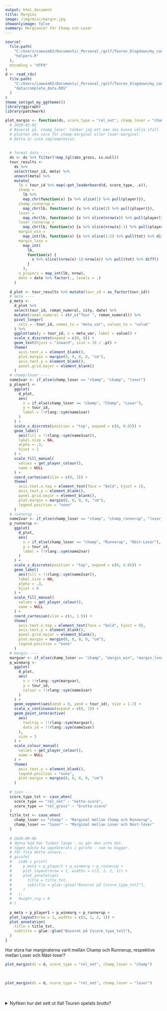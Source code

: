 ---
output: html_document  
title: Margins   
image: /img/misc/margin.jpg  
showonlyimage: false  
summary: Marginaler för Champ och Loser
---
```{r setup, include=FALSE}
source(
  file.path(
    "C:/Users/caewim02/Documents/_Personal_/golf/Touren_blogdown/my_code",
    "helpers.R"
  ),
  encoding = "UTF8"
)
d <- read_rds(
  file.path(
    "C:/Users/caewim02/Documents/_Personal_/golf/Touren_blogdown/my_code",
    "data/complete_data.RDS"
  )  
)
theme_set(get_my_ggtheme())
library(ggiraph)
library(patchwork)
```

```{r function, include=FALSE}
plot_margin <- function(ds, score_type = "rel_net", champ_loser = "champ") {
  # 2020-03-02
  # Baserat på `champ_loser` tänker jag att man ska kunna välja ifall 
  # plotten ska vara för champ-marginal eller loser-marginal.
  # Detta är inte implementerat.
  
  
  # format data ----
  ds <- ds %>% filter(!map_lgl(abs_gross, is.null))
  tour_results <- 
    ds %>% 
    select(tour_id, meta) %>% 
    unnest(meta) %>% 
    mutate(
      lb = tour_id %>% map(~get_leaderboard(d, score_type, .x)),
      champ =
        lb %>%
        map_chr(function(x) {x %>% slice(1) %>% pull(player)}),
      champ_runnerup =
        map_chr(lb, function(x) {x %>% slice(2) %>% pull(player)}),
      loser =
        map_chr(lb, function(x) {x %>% slice(nrow(x)) %>% pull(player)}),
      loser_runnerup =
        map_chr(lb, function(x) {x %>% slice(nrow(x)-1) %>% pull(player)}),
      margin_win =
        map_int(lb, function(x) {x %>% slice(1:2) %>% pull(tot) %>% diff()}),
      margin_lose =
        map_int(
          lb, 
          function(x) {
            x %>% slice((nrow(x)-1):nrow(x)) %>% pull(tot) %>% diff()
          }
        ),
      n_players = map_int(lb, nrow), 
      date = date %>% factor(., levels = .)
    )
  
  d_plot <- tour_results %>% mutate(tour_id = as_factor(tour_id))
  # meta ----
  p_meta <- 
    d_plot %>% 
    select(tour_id, roman_numeral, city, date) %>% 
    mutate(roman_numeral = str_c("Tour ", roman_numeral)) %>% 
    pivot_longer(
      cols = -tour_id, names_to = "meta_var", values_to = "value"
    ) %>% 
    ggplot(aes(y = tour_id, x = meta_var, label = value)) + 
    scale_x_discrete(expand = c(0, 0)) +
    geom_text(hjust = "inward", size = 10 / .pt) +
    theme(
      axis.text.x = element_blank(),
      plot.margin = margin(0, 0, 0, 0, "cm"),
      axis.text.y = element_blank(),
      panel.grid.major = element_blank()
    )
  # champ/loser ----
  name1var <- if_else(champ_loser == "champ", "champ", "loser")
  p_player1 <- 
    ggplot(
      d_plot, 
      aes(
        x = if_else(champ_loser == "champ", "Champ", "Loser"), 
        y = tour_id, 
        label = !!rlang::sym(name1var)
      )
    ) + 
    scale_x_discrete(position = "top", expand = c(0, 0.05)) +
    geom_label(
      aes(fill = !!rlang::sym(name1var)), 
      label.size = NA, 
      alpha = .3, 
      hjust = 1
    ) +
    scale_fill_manual(
      values = get_player_colour(), 
      name = NULL
    ) +      
    coord_cartesian(xlim = c(0, 1)) +
    theme(
      axis.text.x.top = element_text(face = "bold", hjust = 1), 
      axis.text.y = element_blank(),
      panel.grid.major = element_blank(), 
      plot.margin = margin(0, 0, 0, 0, "cm"), 
      legend.position = "none"
    ) 
  # runnerup ----
  name2var <- if_else(champ_loser == "champ", "champ_runnerup", "loser_runnerup")
  p_runnerup <- 
    ggplot(
      d_plot, 
      aes(
        x = if_else(champ_loser == "champ", "Runnerup", "Näst-Loser"), 
        y = tour_id, 
        label = !!rlang::sym(name2var)
      )
    ) + 
    scale_x_discrete(position = "top", expand = c(0, 0.05)) +
    geom_label(
      aes(fill = !!rlang::sym(name2var)), 
      label.size = NA, 
      alpha = .3, 
      hjust = 0
    ) +
    scale_fill_manual(
      values = get_player_colour(), 
      name = NULL
    ) +
    coord_cartesian(xlim = c(1, 1.5)) +
    theme(
      axis.text.x.top = element_text(face = "bold", hjust = 0), 
      axis.text.y = element_blank(),
      panel.grid.major = element_blank(), 
      plot.margin = margin(0, 0, 0, 0, "cm"), 
      legend.position = "none"
    )  
  # margin ----
  margvar <- if_else(champ_loser == "champ", "margin_win", "margin_lose")
  p_winmarg <- 
    ggplot(
      d_plot, 
      aes(
        x = !!rlang::sym(margvar), 
        y = tour_id, 
        colour = !!rlang::sym(name1var)
      )
    ) + 
    geom_segment(aes(xend = 0, yend = tour_id), size = 1.2) + 
    scale_x_continuous(expand = c(0, 1)) +
    geom_point_interactive(
      aes(
        tooltip = !!rlang::sym(margvar),
        data_id = !!rlang::sym(name1var)
      ), 
      size = 3
    ) + 
    scale_colour_manual(
      values = get_player_colour(), 
      name = NULL
    ) +   
    theme(
      axis.text.y = element_blank(), 
      legend.position = "none", 
      plot.margin = margin(0, 0, 0, 0, "cm")
    ) 
  
  # join ----
  score_type_txt <- case_when(
    score_type == "rel_net" ~ "netto-score",
    score_type == "rel_gross" ~ "brutto-score"
  )
  title_txt <- case_when(
    champ_loser == "champ" ~ "Marginal mellan Champ och Runnerup",
    champ_loser == "loser" ~ "Marginal mellan Loser och Näst-loser"
  )
  
  # 2020-09-06
  # denna kod har funkat länge - nu gör den inte det.
  # något måste ha uppdaterats i girafe - som nu buggar.
  # får fixa detta senare...
  # girafe(
  #   code = print(
  #     p_meta + p_player1 + p_winmarg + p_runnerup + 
  #     plot_layout(nrow = 1, widths = c(3, 1, 2, 1)) + 
  #     plot_annotation(
  #       title = title_txt, 
  #       subtitle = glue::glue("Baserat på {score_type_txt}"), 
  #     )
  #   ), 
  #   height_svg = 8
  # )
  
  p_meta + p_player1 + p_winmarg + p_runnerup +
  plot_layout(nrow = 1, widths = c(3, 1, 2, 1)) +
  plot_annotation(
    title = title_txt,
    subtitle = glue::glue("Baserat på {score_type_txt}"),
  )
}
```

Hur stora har marginalerna varit mellan Champ och Runnerup, respektive
mellan Loser och Näst-loser?


```{r plot-champ-net, echo=FALSE, fig.height=8, out.width="100%"}
plot_margin(ds = d, score_type = "rel_net", champ_loser = "champ")
```
<br>
```{r plot-loser-net, echo=FALSE, fig.height=8, out.width="100%"}
plot_margin(ds = d, score_type = "rel_net", champ_loser = "loser")
```

<br><br>
<details>
<summary>Nyfiken hur det sett ut ifall Touren spelats brutto?</summary>
<p>
```{r plot-champ-gross, echo=FALSE, fig.height=8, out.width="100%"}
plot_margin(ds = d, score_type = "rel_gross", champ_loser = "champ")
```

<br>
```{r plot-loser-gross, echo=FALSE, fig.height=8, out.width="100%"}
plot_margin(ds = d, score_type = "rel_gross", champ_loser = "loser")
```

</p>
</details>
